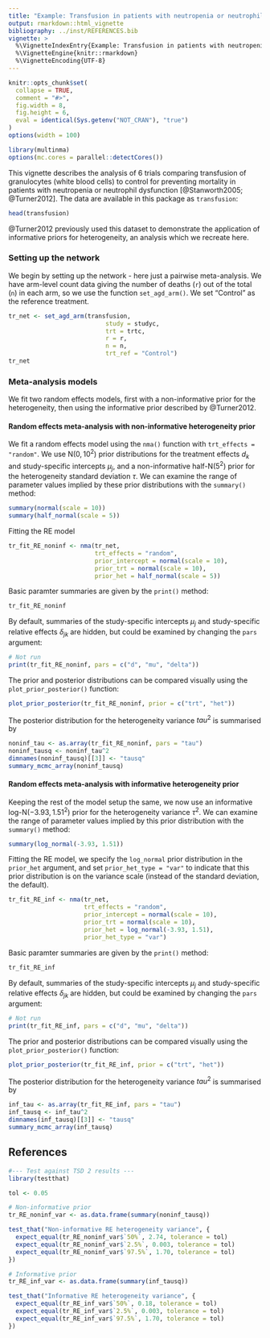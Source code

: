 ```yaml
---
title: "Example: Transfusion in patients with neutropenia or neutrophil dysfunction"
output: rmarkdown::html_vignette
bibliography: ../inst/REFERENCES.bib
vignette: >
  %\VignetteIndexEntry{Example: Transfusion in patients with neutropenia or neutrophil dysfunction}
  %\VignetteEngine{knitr::rmarkdown}
  %\VignetteEncoding{UTF-8}
---
```


```r
knitr::opts_chunk$set(
  collapse = TRUE,
  comment = "#>",
  fig.width = 8, 
  fig.height = 6,
  eval = identical(Sys.getenv("NOT_CRAN"), "true")
)
options(width = 100)
```

```r
library(multinma)
options(mc.cores = parallel::detectCores())
```

This vignette describes the analysis of 6 trials comparing transfusion of granulocytes (white blood cells) to control for preventing mortality in patients with neutropenia or neutrophil dysfunction [@Stanworth2005; @Turner2012].
The data are available in this package as `transfusion`:
```r
head(transfusion)
```

@Turner2012 previously used this dataset to demonstrate the application of informative priors for heterogeneity, an analysis which we recreate here.

### Setting up the network
We begin by setting up the network - here just a pairwise meta-analysis.
We have arm-level count data giving the number of deaths (`r`) out of the total (`n`) in each arm, so we use the function `set_agd_arm()`.
We set "Control" as the reference treatment.
```r
tr_net <- set_agd_arm(transfusion, 
                           study = studyc,
                           trt = trtc,
                           r = r, 
                           n = n,
                           trt_ref = "Control")
tr_net
```


### Meta-analysis models
We fit two random effects models, first with a non-informative prior for the heterogeneity, then using the informative prior described by @Turner2012.

#### Random effects meta-analysis with non-informative heterogeneity prior
We fit a random effects model using the `nma()` function with `trt_effects = "random"`.
We use $\mathrm{N}(0, 10^2)$ prior distributions for the treatment effects $d_k$ and study-specific intercepts $\mu_j$, and a non-informative $\textrm{half-N}(5^2)$ prior for the heterogeneity standard deviation $\tau$.
We can examine the range of parameter values implied by these prior distributions with the `summary()` method:
```r
summary(normal(scale = 10))
summary(half_normal(scale = 5))
```

Fitting the RE model
```r
tr_fit_RE_noninf <- nma(tr_net, 
                        trt_effects = "random",
                        prior_intercept = normal(scale = 10),
                        prior_trt = normal(scale = 10),
                        prior_het = half_normal(scale = 5))
```

Basic paramter summaries are given by the `print()` method:
```r
tr_fit_RE_noninf
```

By default, summaries of the study-specific intercepts $\mu_j$ and study-specific relative effects $\delta_{jk}$ are hidden, but could be examined by changing the `pars` argument:
```r
# Not run
print(tr_fit_RE_noninf, pars = c("d", "mu", "delta"))
```

The prior and posterior distributions can be compared visually using the `plot_prior_posterior()` function:
```r
plot_prior_posterior(tr_fit_RE_noninf, prior = c("trt", "het"))
```

The posterior distribution for the heterogeneity variance $tau^2$ is summarised by
```r
noninf_tau <- as.array(tr_fit_RE_noninf, pars = "tau")
noninf_tausq <- noninf_tau^2
dimnames(noninf_tausq)[[3]] <- "tausq"
summary_mcmc_array(noninf_tausq)
```


#### Random effects meta-analysis with informative heterogeneity prior
Keeping the rest of the model setup the same, we now use an informative $\textrm{log-N}(-3.93, 1.51^2)$ prior for the heterogeneity variance $\tau^2$.
We can examine the range of parameter values implied by this prior distribution with the `summary()` method:
```r
summary(log_normal(-3.93, 1.51))
```

Fitting the RE model, we specify the `log_normal` prior distribution in the `prior_het` argument, and set `prior_het_type = "var"` to indicate that this prior distribution is on the variance scale (instead of the standard deviation, the default).
```r
tr_fit_RE_inf <- nma(tr_net, 
                     trt_effects = "random",
                     prior_intercept = normal(scale = 10),
                     prior_trt = normal(scale = 10),
                     prior_het = log_normal(-3.93, 1.51),
                     prior_het_type = "var")
```

Basic paramter summaries are given by the `print()` method:
```r
tr_fit_RE_inf
```

By default, summaries of the study-specific intercepts $\mu_j$ and study-specific relative effects $\delta_{jk}$ are hidden, but could be examined by changing the `pars` argument:
```r
# Not run
print(tr_fit_RE_inf, pars = c("d", "mu", "delta"))
```

The prior and posterior distributions can be compared visually using the `plot_prior_posterior()` function:
```r
plot_prior_posterior(tr_fit_RE_inf, prior = c("trt", "het"))
```

The posterior distribution for the heterogeneity variance $tau^2$ is summarised by
```r
inf_tau <- as.array(tr_fit_RE_inf, pars = "tau")
inf_tausq <- inf_tau^2
dimnames(inf_tausq)[[3]] <- "tausq"
summary_mcmc_array(inf_tausq)
```

## References

```r
#--- Test against TSD 2 results ---
library(testthat)

tol <- 0.05

# Non-informative prior
tr_RE_noninf_var <- as.data.frame(summary(noninf_tausq))

test_that("Non-informative RE heterogeneity variance", {
  expect_equal(tr_RE_noninf_var$`50%`, 2.74, tolerance = tol)
  expect_equal(tr_RE_noninf_var$`2.5%`, 0.003, tolerance = tol)
  expect_equal(tr_RE_noninf_var$`97.5%`, 1.70, tolerance = tol)
})

# Informative prior
tr_RE_inf_var <- as.data.frame(summary(inf_tausq))

test_that("Informative RE heterogeneity variance", {
  expect_equal(tr_RE_inf_var$`50%`, 0.18, tolerance = tol)
  expect_equal(tr_RE_inf_var$`2.5%`, 0.003, tolerance = tol)
  expect_equal(tr_RE_inf_var$`97.5%`, 1.70, tolerance = tol)
})
```
